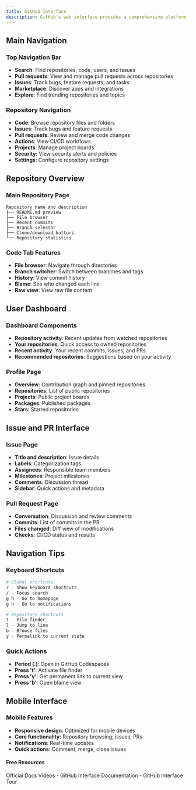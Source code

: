 ```yaml
---
title: GitHub Interface
description: GitHub's web interface provides a comprehensive platform for managing repositories, collaborating with teams, and tracking project progress.
---
```


## Main Navigation

### Top Navigation Bar
- **Search**: Find repositories, code, users, and issues
- **Pull requests**: View and manage pull requests across repositories
- **Issues**: Track bugs, feature requests, and tasks
- **Marketplace**: Discover apps and integrations
- **Explore**: Find trending repositories and topics

### Repository Navigation
- **Code**: Browse repository files and folders
- **Issues**: Track bugs and feature requests
- **Pull requests**: Review and merge code changes
- **Actions**: View CI/CD workflows
- **Projects**: Manage project boards
- **Security**: View security alerts and policies
- **Settings**: Configure repository settings

## Repository Overview

### Main Repository Page
```
Repository name and description
├── README.md preview
├── File browser
├── Recent commits
├── Branch selector
├── Clone/download buttons
└── Repository statistics
```

### Code Tab Features
- **File browser**: Navigate through directories
- **Branch switcher**: Switch between branches and tags
- **History**: View commit history
- **Blame**: See who changed each line
- **Raw view**: View raw file content

## User Dashboard

### Dashboard Components
- **Repository activity**: Recent updates from watched repositories
- **Your repositories**: Quick access to owned repositories
- **Recent activity**: Your recent commits, issues, and PRs
- **Recommended repositories**: Suggestions based on your activity

### Profile Page
- **Overview**: Contribution graph and pinned repositories
- **Repositories**: List of public repositories
- **Projects**: Public project boards
- **Packages**: Published packages
- **Stars**: Starred repositories

## Issue and PR Interface

### Issue Page
- **Title and description**: Issue details
- **Labels**: Categorization tags
- **Assignees**: Responsible team members
- **Milestones**: Project milestones
- **Comments**: Discussion thread
- **Sidebar**: Quick actions and metadata

### Pull Request Page
- **Conversation**: Discussion and review comments
- **Commits**: List of commits in the PR
- **Files changed**: Diff view of modifications
- **Checks**: CI/CD status and results

## Navigation Tips

### Keyboard Shortcuts
```bash
# Global shortcuts
? - Show keyboard shortcuts
/ - Focus search
g h - Go to homepage
g n - Go to notifications

# Repository shortcuts
t - File finder
l - Jump to line
b - Browse files
y - Permalink to current state
```

### Quick Actions
- **Period (.)**: Open in GitHub Codespaces
- **Press 't'**: Activate file finder
- **Press 'y'**: Get permanent link to current view
- **Press 'b'**: Open blame view

## Mobile Interface

### Mobile Features
- **Responsive design**: Optimized for mobile devices
- **Core functionality**: Repository browsing, issues, PRs
- **Notifications**: Real-time updates
- **Quick actions**: Comment, merge, close issues

#### Free Resources

<Tabs defaultValue="official">
<TabsList>
<TabsTrigger value="official">Official Docs</TabsTrigger>
<TabsTrigger value="video">Videos</TabsTrigger>
</TabsList>

<TabsContent value="official">
<Note>
- <Link href="https://docs.github.com/en/get-started/using-github">GitHub Interface Documentation</Link>
</Note>
</TabsContent>

<TabsContent value="video">
<Note>
- <Link href="https://www.youtube.com/watch?v=w3jLJU7DT5E">GitHub Interface Tour</Link>
</Note>
</TabsContent>
</Tabs>
